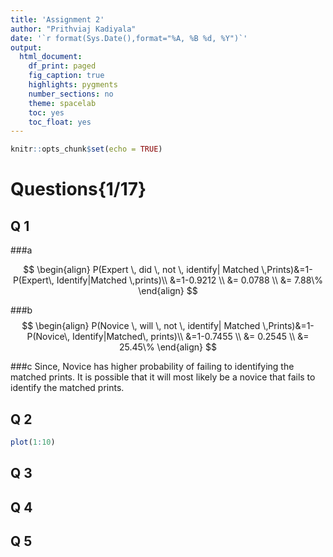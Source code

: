 ```yaml
---
title: 'Assignment 2'
author: "Prithviaj Kadiyala"
date: '`r format(Sys.Date(),format="%A, %B %d, %Y")`'
output: 
  html_document:
    df_print: paged
    fig_caption: true
    highlights: pygments
    number_sections: no
    theme: spacelab
    toc: yes
    toc_float: yes
---
```


```r
knitr::opts_chunk$set(echo = TRUE)
```

# Questions{1/17}

## Q 1
###a

$$
\begin{align}
P(Expert \, did \, not \, identify| Matched \,Prints)&=1-P(Expert\, Identify|Matched \,prints)\\
&=1-0.9212 \\
&= 0.0788 \\
&= 7.88\%
\end{align}
$$

###b
$$
\begin{align}
P(Novice \, will \, not \, identify| Matched \,Prints)&=1-P(Novice\, Identify|Matched\, prints)\\
&=1-0.7455 \\
&= 0.2545 \\
&= 25.45\%
\end{align}
$$

###c
Since, Novice has higher probability of failing to identifying the matched prints. It is possible that it will most likely be a novice that fails to identify the matched prints.

## Q 2
```r
plot(1:10)
```


## Q 3

## Q 4


## Q 5
